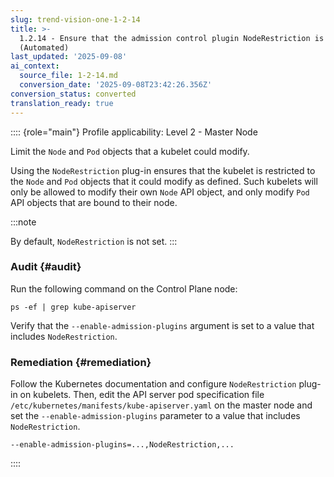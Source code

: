 ```yaml
---
slug: trend-vision-one-1-2-14
title: >-
  1.2.14 - Ensure that the admission control plugin NodeRestriction is set
  (Automated)
last_updated: '2025-09-08'
ai_context:
  source_file: 1-2-14.md
  conversion_date: '2025-09-08T23:42:26.356Z'
conversion_status: converted
translation_ready: true
---
```


:::: {role="main"}
Profile applicability: Level 2 - Master Node

Limit the `Node` and `Pod` objects that a kubelet could modify.

Using the `NodeRestriction` plug-in ensures that the kubelet is restricted to the `Node` and `Pod` objects that it could modify as defined. Such kubelets will only be allowed to modify their own `Node` API object, and only modify `Pod` API objects that are bound to their node.

:::note

By default, `NodeRestriction` is not set.
:::

### Audit {#audit}

Run the following command on the Control Plane node:

``` codeblock
ps -ef | grep kube-apiserver
```

Verify that the `--enable-admission-plugins` argument is set to a value that includes `NodeRestriction`.

### Remediation {#remediation}

Follow the Kubernetes documentation and configure `NodeRestriction` plug-in on kubelets. Then, edit the API server pod specification file `/etc/kubernetes/manifests/kube-apiserver.yaml` on the master node and set the `--enable-admission-plugins` parameter to a value that includes `NodeRestriction`.

``` codeblock
--enable-admission-plugins=...,NodeRestriction,...
```
::::
